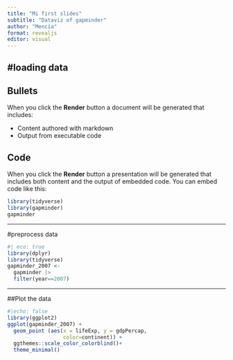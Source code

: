 ---
title: "Mi first slides"
subtitle: "Dataviz of gapminder"
author: "Mencía"
format: revealjs
editor: visual
---

## #loading data

## Bullets

When you click the **Render** button a document will be generated that includes:

-   Content authored with markdown
-   Output from executable code

## Code

When you click the **Render** button a presentation will be generated that includes both content and the output of embedded code. You can embed code like this:

```{r}
library(tidyverse)
library(gapminder)
gapminder
```

---

#preprocess data

```{r}
#| eco: true
library(dplyr)
library(tidyverse)
gapminder_2007 <- 
  gapminder |>
  filter(year==2007)
```

---
##Plot the data

```{r}
#|echo: false
library(ggplot2)
ggplot(gapminder_2007) +
  geom_point (aes(x = lifeExp, y = gdpPercap,
                  color=continent)) +
  ggthemes::scale_color_colorblind()+
  theme_minimal()
```

